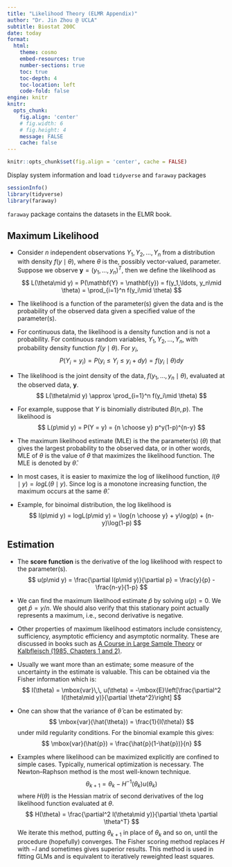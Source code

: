```yaml
---
title: "Likelihood Theory (ELMR Appendix)"
author: "Dr. Jin Zhou @ UCLA"
subtitle: Biostat 200C
date: today
format:
  html:
    theme: cosmo
    embed-resources: true
    number-sections: true
    toc: true
    toc-depth: 4
    toc-location: left
    code-fold: false
engine: knitr
knitr:
  opts_chunk: 
    fig.align: 'center'
    # fig.width: 6
    # fig.height: 4
    message: FALSE
    cache: false
---
```


```r
knitr::opts_chunk$set(fig.align = 'center', cache = FALSE)
```

Display system information and load `tidyverse` and `faraway` packages
```r
sessionInfo()
library(tidyverse)
library(faraway)
```
`faraway` package contains the datasets in the ELMR book.

## Maximum Likelihood

- Consider $n$ independent observations $Y_1, Y_2, \ldots, Y_n$ from a distribution with density $f(y\mid \theta)$, where $\theta$ is the, possibly vector-valued, parameter. Suppose we observe $\mathbf{y} = (y_1,\ldots, y_n)^T$, then we define the likelihood as   
$$
L(\theta\mid y) = P(\mathbf{Y} = \mathbf{y}) = f(y_1,\ldots, y_n\mid \theta) = \prod_{i=1}^n f(y_i\mid \theta)
$$
- The likelihood is a function of the parameter(s) given the data and is the probability of the observed data given a specified value of the parameter(s).

- For continuous data, the likelihood is a density function and is not a probability. For continuous random variables, $Y_1, Y_2, \ldots, Y_n$, with probability density function $f(y\mid \theta)$. For $y_i$, 
$$
P(Y_i = y_i) = P(y_i \leq Y_i \leq y_i + dy) = f(y_i\mid \theta)dy
$$
- The likelihood is the joint density of the data, $f(y_1,\ldots, y_n\mid \theta)$, evaluated at the observed data, $\mathbf{y}$.
$$
L(\theta\mid y) \approx \prod_{i=1}^n f(y_i\mid \theta)
$$

- For example, suppose that $Y$ is binomially distributed $B(n, p)$. The likelihood is
$$
L(p\mid y) = P(Y = y) = {n \choose y} p^y(1-p)^{n-y}
$$
- The maximum likelihood estimate (MLE) is the the parameter(s) ($\theta$) that gives the largest probability to the observed data, or in other words, MLE of $\theta$ is the value of $\theta$ that maximizes the likelihood function. The MLE is denoted by $\hat{\theta}$.

- In most cases, it is easier to maximize the log of likelihood function, $l(\theta\mid y) = logL(\theta \mid y)$. Since log is a monotone increasing function, the maximum occurs at the same $\hat \theta$.

- Example, for binoimal distribution, the log likelihood is
$$
l(p\mid y) = logL(p\mid y) = \log{n \choose y} + y\log(p) + (n-y)\log(1-p)
$$

## Estimation

- The **score function** is the derivative of the log likelihood with respect to the parameter(s). 
$$
u(p\mid y) = \frac{\partial l(p\mid y)}{\partial p} = \frac{y}{p} - \frac{n-y}{1-p}
$$

- We can find the maximum likelihood estimate $\hat p$ by solving $u(p) = 0$. We get $\hat p = y/n$. We should also verify that this stationary point actually represents a maximum, i.e., second derivative is negative.

- Other properties of maximum likelihood estimators include consistency, sufficiency, asymptotic efficiency and asymptotic normality. These are discussed in books such as [A Course in Large Sample Theory](https://www.routledge.com/A-Course-in-Large-Sample-Theory/Ferguson/p/book/9781138445765?source=shoppingads&locale=en-USD&gad_source=1&gclid=Cj0KCQjwq86wBhDiARIsAJhuphkKo5BGKtpJBvvmWRg7DOhlPwHk-yHSpaV-7B06F-UVqfDzZASbGcIaAli0EALw_wcB) or [Kalbfleisch (1985, Chapters 1 and 2)](https://link.springer.com/book/10.1007/978-1-4612-1096-2).

- Usually we want more than an estimate; some measure of the uncertainty in the estimate is valuable. This can be obtained via the Fisher information which is:
$$
I(\theta) = \mbox{var}\,\, u(\theta)  = -\mbox{E}\left[\frac{\partial^2 l(\theta\mid y)}{\partial \theta^2}\right]
$$
- One can show that the variance of $\hat{\theta}$ can be estimated by:
$$
\mbox{var}(\hat{\theta}) = \frac{1}{I(\theta)}
$$
under mild regularity conditions. For the binomial example this gives:
$$
\mbox{var}(\hat{p}) = \frac{\hat{p}(1-\hat{p})}{n}
$$

- Examples where likelihood can be maximized explicitly are confined to simple cases. Typically, numerical optimization is necessary. The Newton–Raphson method is the most well-known technique.  
$$
\theta_{k+1} = \theta_k - H^{-1}(\theta_k) u(\theta_k)
$$
where $H(\theta)$ is the Hessian matrix of second derivatives of the log likelihood function evaluated at $\theta$.
$$
H(\theta) = \frac{\partial^2 l(\theta\mid y)}{\partial \theta \partial \theta^T}
$$
We iterate this method, putting $\theta_{k+1}$ in place of $\theta_{k}$ and so on, until the procedure (hopefully) converges. The Fisher scoring method replaces $H$ with $-I$ and sometimes gives superior results. This method is used in fitting GLMs and is equivalent to iteratively reweighted least squares.

